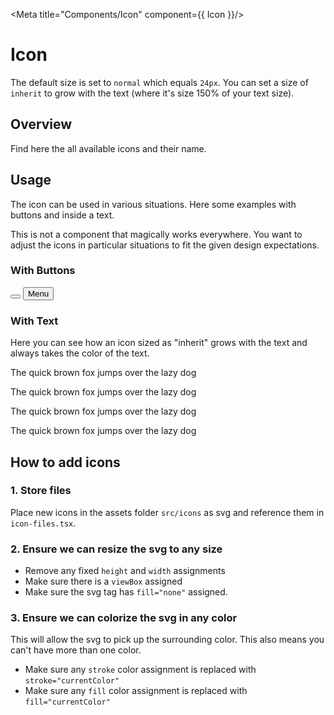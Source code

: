 
<Meta
  title="Components/Icon"
  component={{ Icon }}/>

# Icon
The default size is set to `normal` which equals `24px`. You can set a size of `inherit` to grow with the text (where it's size 150% of your text size). 

<Canvas withSource="open">
  <Story story={Regular}/>
</Canvas>

<ArgsTable of={Icon} />

## Overview
Find here the all available icons and their name.

<Story name="Overview">
  <Overview/>
</Story>


## Usage
The icon can be used in various situations. Here some examples with buttons and inside a text.
<div style={{margin: '20px 0'}}>
  <Callout illustration={'scientist_042'}>
    This is not a component that magically works everywhere.
    You want to adjust the icons in particular situations to fit the given design expectations.
  </Callout>
</div>

### With Buttons

<Canvas>
  <Story name="With Buttons">
    <div>
      <button>
        <Icon show={'theme_switch'} size={IconSize.NORMAL} />
      </button>
      <button>
        <Icon show={'burger_nav'} size={IconSize.NORMAL} /> Menu
      </button>
    </div>
  </Story>
</Canvas>

### With Text
Here you can see how an icon sized as "inherit" grows with the text and always takes the color of the text.

<Canvas>
  <Story name="With Text">
    <div>
      <p style={{fontSize: '12px', margin:0 }}>
        The quick brown fox jumps <Icon size={IconSize.INHERIT} show={'chevron_right'} />
        <span style={{ color: 'hotpink' }}>over the lazy dog <Icon size={IconSize.INHERIT} show={'checkmark_bold'} /></span>
      </p>
      <p style={{fontSize: '16px', margin:0 }}>
        The quick brown fox jumps <Icon size={IconSize.INHERIT} show={'chevron_right'} />
        <span style={{ color: 'hotpink' }}>over the lazy dog <Icon size={IconSize.INHERIT} show={'checkmark_bold'} /></span>
      </p>
      <p style={{fontSize: '20px', margin:0 }}>
        The quick brown fox jumps <Icon size={IconSize.INHERIT} show={'chevron_right'} />
        <span style={{ color: 'hotpink' }}>over the lazy dog <Icon size={IconSize.INHERIT} show={'checkmark_bold'} /></span>
      </p>
      <p style={{fontSize: '30px', margin:0 }}>
        The quick brown fox jumps <Icon size={IconSize.INHERIT} show={'chevron_right'} />
        <span style={{ color: 'hotpink' }}>over the lazy dog <Icon size={IconSize.INHERIT} show={'checkmark_bold'} /></span>
      </p>
    </div>
  </Story>
</Canvas>

## How to add icons
### 1. Store files
Place new icons in the assets folder `src/icons` as svg and reference them in `icon-files.tsx`.

### 2. Ensure we can resize the svg to any size
+ Remove any fixed `height` and `width` assignments
+ Make sure there is a `viewBox` assigned
+ Make sure the svg tag has `fill="none"` assigned.

### 3. Ensure we can colorize the svg in any color
This will allow the svg to pick up the surrounding color. This also means you can't have more than one color.
+ Make sure any `stroke` color assignment is replaced with `stroke="currentColor"`
+ Make sure any `fill` color assignment is replaced with `fill="currentColor"`
